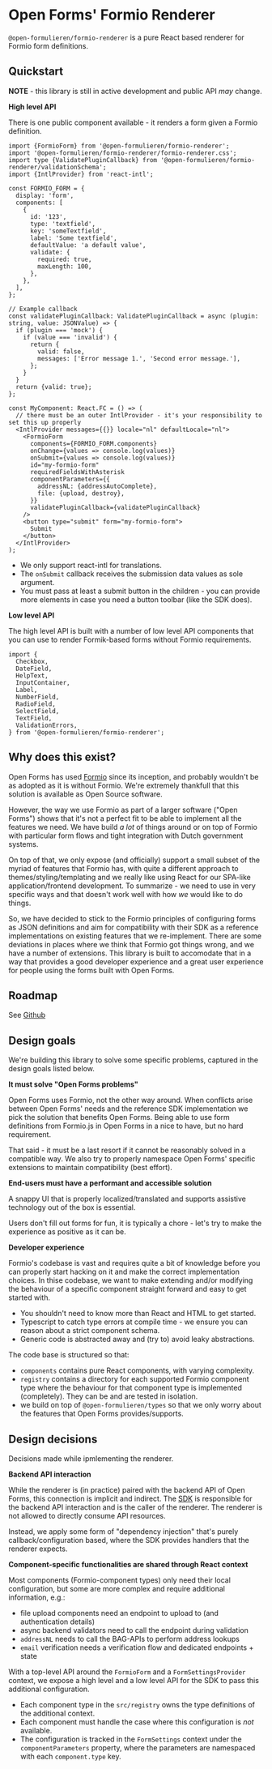 
<Meta title="Introduction" />

# Open Forms' Formio Renderer

`@open-formulieren/formio-renderer` is a pure React based renderer for Formio form definitions.

## Quickstart

**NOTE** - this library is still in active development and public API _may_ change.

**High level API**

There is one public component available - it renders a form given a Formio definition.

```tsx
import {FormioForm} from '@open-formulieren/formio-renderer';
import '@open-formulieren/formio-renderer/formio-renderer.css';
import type {ValidatePluginCallback} from '@open-formulieren/formio-renderer/validationSchema';
import {IntlProvider} from 'react-intl';

const FORMIO_FORM = {
  display: 'form',
  components: [
    {
      id: '123',
      type: 'textfield',
      key: 'someTextfield',
      label: 'Some textfield',
      defaultValue: 'a default value',
      validate: {
        required: true,
        maxLength: 100,
      },
    },
  ],
};

// Example callback
const validatePluginCallback: ValidatePluginCallback = async (plugin: string, value: JSONValue) => {
  if (plugin === 'mock') {
    if (value === 'invalid') {
      return {
        valid: false,
        messages: ['Error message 1.', 'Second error message.'],
      };
    }
  }
  return {valid: true};
};

const MyComponent: React.FC = () => (
  // there must be an outer IntlProvider - it's your responsibility to set this up properly
  <IntlProvider messages={{}} locale="nl" defaultLocale="nl">
    <FormioForm
      components={FORMIO_FORM.components}
      onChange={values => console.log(values)}
      onSubmit={values => console.log(values)}
      id="my-formio-form"
      requiredFieldsWithAsterisk
      componentParameters={{
        addressNL: {addressAutoComplete},
        file: {upload, destroy},
      }}
      validatePluginCallback={validatePluginCallback}
    />
    <button type="submit" form="my-formio-form">
      Submit
    </button>
  </IntlProvider>
);
```

- We only support react-intl for translations.
- The `onSubmit` callback receives the submission data values as sole argument.
- You must pass at least a submit button in the children - you can provide more elements in case you
  need a button toolbar (like the SDK does).

**Low level API**

The high level API is built with a number of low level API components that you can use to render
Formik-based forms without Formio requirements.

```tsx
import {
  Checkbox,
  DateField,
  HelpText,
  InputContainer,
  Label,
  NumberField,
  RadioField,
  SelectField,
  TextField,
  ValidationErrors,
} from '@open-formulieren/formio-renderer';
```

## Why does this exist?

Open Forms has used [Formio](https://github.com/formio/formio.js/) since its inception, and probably
wouldn't be as adopted as it is without Formio. We're extremely thankfull that this solution is
available as Open Source software.

However, the way we use Formio as part of a larger software ("Open Forms") shows that it's not a
perfect fit to be able to implement all the features we need. We have build _a lot_ of things around
or on top of Formio with particular form flows and tight integration with Dutch government systems.

On top of that, we only expose (and officially) support a small subset of the myriad of features
that Formio has, with quite a different approach to themes/styling/templating and we really like
using React for our SPA-like application/frontend development. To summarize - we need to use in very
specific ways and that doesn't work well with how _we_ would like to do things.

So, we have decided to stick to the Formio principles of configuring forms as JSON definitions and
aim for compatibility with their SDK as a reference implementations on existing features that we
re-implement. There are some deviations in places where we think that Formio got things wrong, and
we have a number of extensions. This library is built to accomodate that in a way that provides a
good developer experience and a great user experience for people using the forms built with Open
Forms.

## Roadmap

See [Github](https://github.com/open-formulieren/open-forms/issues/5133)

## Design goals

We're building this library to solve some specific problems, captured in the design goals listed
below.

**It must solve "Open Forms problems"**

Open Forms uses Formio, not the other way around. When conflicts arise between Open Forms' needs and
the reference SDK implementation we pick the solution that benefits Open Forms. Being able to use
form definitions from Formio.js in Open Forms in a nice to have, but no hard requirement.

That said - it must be a last resort if it cannot be reasonably solved in a compatible way. We also
try to properly namespace Open Forms' specific extensions to maintain compatibility (best effort).

**End-users must have a performant and accessible solution**

A snappy UI that is properly localized/translated and supports assistive technology out of the box
is essential.

Users don't fill out forms for fun, it is typically a chore - let's try to make the experience as
positive as it can be.

**Developer experience**

Formio's codebase is vast and requires quite a bit of knowledge before you can properly start
hacking on it and make the correct implementation choices. In thise codebase, we want to make
extending and/or modifying the behaviour of a specific component straight forward and easy to get
started with.

- You shouldn't need to know more than React and HTML to get started.
- Typescript to catch type errors at compile time - we ensure you can reason about a strict
  component schema.
- Generic code is abstracted away and (try to) avoid leaky abstractions.

The code base is structured so that:

- `components` contains pure React components, with varying complexity.
- `registry` contains a directory for each supported Formio component type where the behaviour for
  that component type is implemented (completely). They can be and are tested in isolation.
- we build on top of `@open-formulieren/types` so that we only worry about the features that Open
  Forms provides/supports.

## Design decisions

Decisions made while ipmlementing the renderer.

**Backend API interaction**

While the renderer is (in practice) paired with the backend API of Open Forms, this connection is
implicit and indirect. The [SDK](https://github.com/open-formulieren/open-forms-sdk) is responsible
for the backend API interaction and is the caller of the renderer. The renderer is not allowed to
directly consume API resources.

Instead, we apply some form of "dependency injection" that's purely callback/configuration based,
where the SDK provides handlers that the renderer expects.

**Component-specific functionalities are shared through React context**

Most components (Formio-component types) only need their local configuration, but some are more
complex and require additional information, e.g.:

- file upload components need an endpoint to upload to (and authentication details)
- async backend validators need to call the endpoint during validation
- `addressNL` needs to call the BAG-APIs to perform address lookups
- `email` verification needs a verification flow and dedicated endpoints + state

With a top-level API around the `FormioForm` and a `FormSettingsProvider` context, we expose a high
level and a low level API for the SDK to pass this additional configuration.

- Each component type in the `src/registry` owns the type definitions of the additional context.
- Each component must handle the case where this configuration is _not_ available.
- The configuration is tracked in the `FormSettings` context under the `componentParameters`
  property, where the parameters are namespaced with each `component.type` key.

